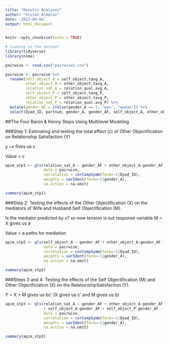 ```yaml
---
title: "Results Analyses"
author: "Vivian Almaraz"
date: '2022-04-04'
output: html_document
---
```


```r
knitr::opts_chunk$set(echo = TRUE)
```

```r
# Loading in the dataset
library(tidyverse)
library(nlme)

pairwise <- read.csv("pairwise2.csv")
```

```r
pairwise <- pairwise %>%
  rename(self_object_A = self_object.tavg_A, 
         other_object_A = other_object.tavg_A,
         relation_sat_A = relation_qual.avg_A,
         self_object_P = self_object.tavg_P,
         other_object_P = other_object.tavg_P,
         relation_sat_P = relation_qual.avg_P) %>%
  mutate(gender_AF = ifelse(gender_A == 1, "man", "woman")) %>%
  select(Dyad_ID, partnum, gender_A, gender_AF, self_object_A, other_object_A, relation_sat_A, self_object_P, other_object_P, relation_sat_P)
```

##The Four Baron & Kenny Steps Using Multilevel Modeling

###Step 1: Estimating and testing the total effect (c) of Other Objectification on Relationship Satisfaction (Y)

y ~x fives us c

Value = c

```r
apim_stp1 <- gls(relation_sat_A ~ gender_AF + other_object_A:gender_AF + other_object_P:gender_AF - 1, # two intercept model for variables, -1 is to make sure that we have two separate intercepts for husband and wife
                 data = pairwise,
                 correlation = corCompSymm(form=~1|Dyad_ID), 
                 weights = varIdent(form=~1|gender_A), 
                 na.action = na.omit)

summary(apim_stp1)
```

###Step 2: Testing the effects of the Other Objectification (X) on the mediators of Wife and Husband Self Objectification (M).

Is the mediator predicted by x? so now tension is out response variable
M ~ X gives us a

Value = a paths for mediation

```r
apim_stp2 <- gls(self_object_A ~ gender_AF + other_object_A:gender_AF + other_object_P:gender_AF - 1,
                 data = pairwise,
                 correlation = corCompSymm(form=~1|Dyad_ID), 
                 weights = varIdent(form=~1|gender_A), 
                 na.action = na.omit)

summary(apim_stp2)
```

###Steps 3 and 4: Testing the effects of the Self Objectification (M) and Other Objectficiation (X) on the RelationshipSatisfaction (Y). 

Y ~ X + M gives us bc'
(X gives us c' and M gives us b)

```r
apim_stp3 <- gls(relation_sat_A ~ gender_AF + other_object_A:gender_AF + other_object_P:gender_AF 
                 + self_object_A:gender_AF + self_object_P:gender_AF - 1,
                 data = pairwise,
                 correlation = corCompSymm(form=~1|Dyad_ID), 
                 weights = varIdent(form=~1|gender_A), 
                 na.action = na.omit)

summary(apim_stp3)
```
